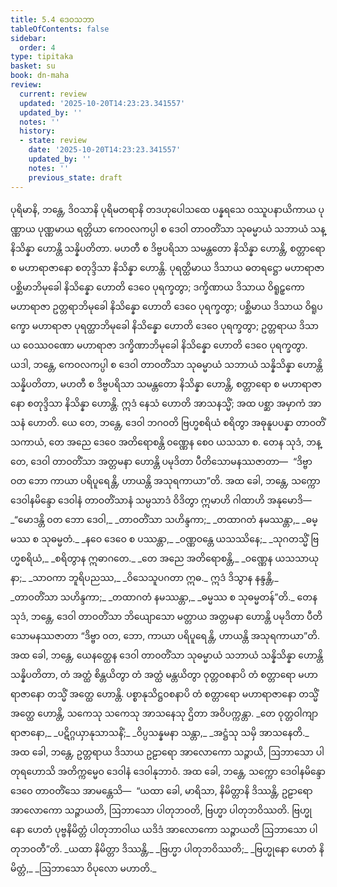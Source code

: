 ```yaml
---
title: 5.4 ဒေဝသဘာ
tableOfContents: false
sidebar:
  order: 4
type: tipitaka
basket: su
book: dn-maha
review:
  current: review
  updated: '2025-10-20T14:23:23.341557'
  updated_by: ''
  notes: ''
  history:
  - state: review
    date: '2025-10-20T14:23:23.341557'
    updated_by: ''
    notes: ''
    previous_state: draft
---
```



<DynamicBreadcrumb />


<ReviewStatus review={frontmatter.review} showDetails={true} />

<HypothesisAnnotation frontmatter={frontmatter} />

<Division number="282" book="dn-maha" e="ch" v="7" p="168">

<Paragraph number="609" book="dn-maha">
ပုရိမာနိ, ဘန္တေ, ဒိဝသာနိ ပုရိမတရာနိ တဒဟုပေါသထေ ပန္နရသေ ဝဿူပနာယိကာယ ပုဏ္ဏာယ ပုဏ္ဏမာယ ရတ္တိယာ ကေဝလကပ္ပါ စ ဒေဝါ တာဝတိံသာ သုဓမ္မာယံ သဘာယံ သန္နိသိန္နာ ဟောန္တိ သန္နိပတိတာ. မဟတီ စ ဒိဗ္ဗပရိသာ သမန္တတော နိသိန္နာ ဟောန္တိ, စတ္တာရော စ မဟာရာဇာနော စတုဒ္ဒိသာ နိသိန္နာ ဟောန္တိ. ပုရတ္ထိမာယ ဒိသာယ ဓတရဋ္ဌော မဟာရာဇာ ပစ္ဆိမာဘိမုခေါ နိသိန္နော ဟောတိ ဒေဝေ ပုရက္ခတွာ; ဒက္ခိဏာယ ဒိသာယ ဝိရူဠှကော မဟာရာဇာ ဥတ္တရာဘိမုခေါ နိသိန္နော ဟောတိ ဒေဝေ ပုရက္ခတွာ; ပစ္ဆိမာယ ဒိသာယ ဝိရူပက္ခော မဟာရာဇာ ပုရတ္ထာဘိမုခေါ နိသိန္နော ဟောတိ ဒေဝေ ပုရက္ခတွာ; ဥတ္တရာယ ဒိသာယ ဝေဿဝဏော မဟာရာဇာ ဒက္ခိဏာဘိမုခေါ နိသိန္နော ဟောတိ ဒေဝေ ပုရက္ခတွာ. ယဒါ, ဘန္တေ, ကေဝလကပ္ပါ စ ဒေဝါ တာဝတိံသာ သုဓမ္မာယံ သဘာယံ သန္နိသိန္နာ ဟောန္တိ သန္နိပတိတာ, မဟတီ စ ဒိဗ္ဗပရိသာ သမန္တတော နိသိန္နာ ဟောန္တိ, စတ္တာရော စ မဟာရာဇာနော စတုဒ္ဒိသာ နိသိန္နာ ဟောန္တိ. ဣဒံ နေသံ ဟောတိ အာသနသ္မိံ; အထ ပစ္ဆာ အမှာကံ အာသနံ ဟောတိ. ယေ တေ, ဘန္တေ, ဒေဝါ ဘဂဝတိ ဗြဟ္မစရိယံ စရိတွာ အဓုနူပပန္နာ တာဝတိံသကာယံ, တေ အညေ ဒေဝေ အတိရောစန္တိ ဝဏ္ဏေန စေဝ ယသသာ စ. တေန သုဒံ, ဘန္တေ, ဒေဝါ တာဝတိံသာ အတ္တမနာ ဟောန္တိ ပမုဒိတာ ပီတိသောမနဿဇာတာ—  “ဒိဗ္ဗာ ဝတ ဘော ကာယာ ပရိပူရေန္တိ, ဟာယန္တိ အသုရကာယာ”တိ. အထ ခေါ, ဘန္တေ, သက္ကော ဒေဝါနမိန္ဒော ဒေဝါနံ တာဝတိံသာနံ သမ္ပသာဒံ ဝိဒိတွာ ဣမာဟိ ဂါထာဟိ အနုမောဒိ—
</Paragraph>

<Paragraph number="610" type="verses" book="dn-maha">
_“မောဒန္တိ ဝတ ဘော ဒေဝါ,_  
_တာဝတိံသာ သဟိန္ဒကာ;_  
_တထာဂတံ နမဿန္တာ,_  
_ဓမ္မဿ စ သုဓမ္မတံ._  

</Paragraph>

<Paragraph number="611" type="verses" book="dn-maha">
_နဝေ ဒေဝေ စ ပဿန္တာ,_  
_ဝဏ္ဏဝန္တေ ယသဿိနေ;_  
_သုဂတသ္မိံ ဗြဟ္မစရိယံ,_  
_စရိတွာန ဣဓာဂတေ._  

</Paragraph>

<Paragraph number="612" type="verses" book="dn-maha">
_တေ အညေ အတိရောစန္တိ,_  
_ဝဏ္ဏေန ယသသာယုနာ;_  
_သာဝကာ ဘူရိပညဿ,_  
_ဝိသေသူပဂတာ ဣဓ._  

</Paragraph>

<Paragraph number="613" type="verses" book="dn-maha">
ဣဒံ ဒိသွာန နန္ဒန္တိ,_  
_တာဝတိံသာ သဟိန္ဒကာ;_  
_တထာဂတံ နမဿန္တာ,_  
_ဓမ္မဿ စ သုဓမ္မတန်”တိ._  

</Paragraph>

<Paragraph number="614" book="dn-maha">
တေန သုဒံ, ဘန္တေ, ဒေဝါ တာဝတိံသာ ဘိယျောသော မတ္တာယ အတ္တမနာ ဟောန္တိ ပမုဒိတာ ပီတိသောမနဿဇာတာ “ဒိဗ္ဗာ ဝတ, ဘော, ကာယာ ပရိပူရေန္တိ, ဟာယန္တိ အသုရကာယာ”တိ. အထ ခေါ, ဘန္တေ, ယေနတ္ထေန ဒေဝါ တာဝတိံသာ သုဓမ္မာယံ သဘာယံ သန္နိသိန္နာ ဟောန္တိ သန္နိပတိတာ, တံ အတ္ထံ စိန္တယိတွာ တံ အတ္ထံ မန္တယိတွာ ဝုတ္တဝစနာပိ တံ စတ္တာရော မဟာရာဇာနော တသ္မိံ အတ္ထေ ဟောန္တိ. ပစ္စာနုသိဋ္ဌဝစနာပိ တံ စတ္တာရော မဟာရာဇာနော တသ္မိံ အတ္ထေ ဟောန္တိ, သကေသု သကေသု အာသနေသု ဌိတာ အဝိပက္ကန္တာ.
</Paragraph>

<Paragraph number="615" type="verses" book="dn-maha">
_တေ ဝုတ္တဝါကျာ ရာဇာနော,_  
_ပဋိဂ္ဂယှာနုသာသနိံ;_  
_ဝိပ္ပသန္နမနာ သန္တာ,_  
_အဋ္ဌံသု သမှိ အာသနေတိ._  

</Paragraph>

</Division>
<Division number="283" book="dn-maha" e="ch" v="7" p="169">

<Paragraph number="616" book="dn-maha">
အထ ခေါ, ဘန္တေ, ဥတ္တရာယ ဒိသာယ ဥဠာရော အာလောကော သဉ္ဇာယိ, ဩဘာသော ပါတုရဟောသိ အတိက္ကမ္မေဝ ဒေဝါနံ ဒေဝါနုဘာဝံ. အထ ခေါ, ဘန္တေ, သက္ကော ဒေဝါနမိန္ဒော ဒေဝေ တာဝတိံသေ အာမန္တေသိ—  “ယထာ ခေါ, မာရိသာ, နိမိတ္တာနိ ဒိဿန္တိ, ဥဠာရော အာလောကော သဉ္ဇာယတိ, ဩဘာသော ပါတုဘဝတိ, ဗြဟ္မာ ပါတုဘဝိဿတိ. ဗြဟ္မုနော ဟေတံ ပုဗ္ဗနိမိတ္တံ ပါတုဘာဝါယ ယဒိဒံ အာလောကော သဉ္ဇာယတိ ဩဘာသော ပါတုဘဝတီ”တိ.
</Paragraph>

<Paragraph number="617" type="verses" book="dn-maha">
_ယထာ နိမိတ္တာ ဒိဿန္တိ,_  
_ဗြဟ္မာ ပါတုဘဝိဿတိ;_  
_ဗြဟ္မုနော ဟေတံ နိမိတ္တံ,_  
_ဩဘာသော ဝိပုလော မဟာတိ._
</Paragraph>
</Division>